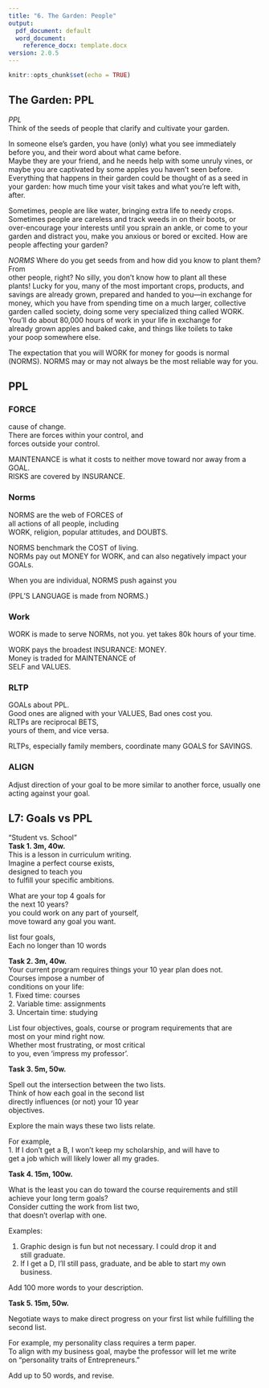---
title: "6. The Garden: People"
output:
  pdf_document: default
  word_document:
    reference_docx: template.docx
version: 2.0.5
---

```{r setup, include=FALSE}
knitr::opts_chunk$set(echo = TRUE)
```

## The Garden: PPL

*PPL*    
Think of the seeds of people 
that clarify and cultivate your garden. 

In someone else's garden, you have (only) what you see immediately  
before you, and their word about what came before.  
Maybe they are your friend, and he needs help with some unruly vines, or  
maybe you are captivated by some apples you haven't seen before.  
Everything that happens in their garden could be thought of as a seed in  
your garden: how much time your visit takes and what you're left with,  
after.  
  
Sometimes, people are like water, bringing extra life to needy crops.  
Sometimes people are careless and track weeds in on their boots, or  
over-encourage your interests until you sprain an ankle, or
come to your garden and  distract you, 
make you anxious or bored or excited. 
How are people affecting your garden?  
  
*NORMS*
Where do you get seeds from 
and how did you know to plant them? 
From  
other people, right? 
No silly, you don't know how to plant all these  
plants! 
Lucky for you, many of the most important crops, products, and  
savings are already grown, prepared and handed to you---in exchange for  
money, which you have from spending time on a much larger, collective  
garden called society, doing some very specialized thing called WORK.  
You'll do about 80,000 hours of work in your life in exchange for  
already grown apples and baked cake, and things like toilets to take  
your poop somewhere else.  
  
The expectation that you will WORK for money for goods 
is normal (NORMS).
NORMS may or may not always 
be the most reliable way for you.  

## PPL

### FORCE  

cause of change.   
There are forces within your control, and   
forces outside your control.   

MAINTENANCE is what it costs 
to neither move toward nor away from a GOAL.   
RISKS are covered by INSURANCE. 

### Norms
NORMS are the web of FORCES of   
all actions of all people, including   
WORK, religion, popular attitudes, and DOUBTS.   
  
NORMS benchmark the COST of living.  
NORMs pay out MONEY for WORK,
and can also negatively impact your GOALs.   

When you are individual, 
NORMS push against you
  
(PPL'S LANGUAGE is made from NORMS.)

### Work  
WORK is made to serve NORMs, not you.
yet takes 80k hours of your time.

WORK pays the broadest INSURANCE: MONEY.   
Money is traded for MAINTENANCE of  
SELF and VALUES.   

### RLTP 
GOALs about PPL.   
Good ones are aligned
with your VALUES,
Bad ones cost you.   
RLTPs are reciprocal BETS,   
yours of them, and vice versa.  

RLTPs, especially family members, 
coordinate many GOALS for SAVINGS.  

### ALIGN  

Adjust direction of your goal 
to be more similar to another force,
usually one acting against your goal.

## L7: Goals vs PPL   
  
"Student vs. School"  
**Task 1. 3m, 40w.**  
This is a lesson in curriculum writing.  
Imagine a perfect course exists,   
designed to teach you    
to fulfill your specific ambitions.   
  
What are your top 4 goals for  
the next 10 years?  
you could work on any part of yourself,   
move toward any goal you want.  
  
list four goals,  
Each no longer than 10 words  
  
**Task 2. 3m, 40w.**  
Your current program requires things your 10 year plan does not.   
Courses impose a number of  
conditions on your life:    
1.  Fixed time: courses  
2.  Variable time: assignments  
3.  Uncertain time: studying  
  
List four objectives, goals, course or program requirements that are  
most on your mind right now.   
Whether most frustrating, or most critical  
to you, even 'impress my professor'.  
  
**Task 3. 5m, 50w.**    
  
Spell out the intersection between the two lists.   
Think of how each goal in the second list  
directly influences (or not) your 10 year  
objectives.  
  
Explore the main ways these two lists relate.   
  
For example,    
1.  If I don't get a B, I won't keep my scholarship, and will have to  
    get a job which will likely lower all my grades.  
  
  
**Task 4. 15m, 100w.**    
  
  
What is the least you can do toward the course requirements and still achieve your long term goals?  
Consider cutting the work from list two,  
that doesn't overlap with one.  
  
Examples:  
  
1.  Graphic design is fun but not necessary. I could drop it and  
    still graduate.  
2.  If I get a D, I'll still pass, graduate, and be able to start my own  
    business.  
  
Add 100 more words to your description.  
  
**Task 5. 15m, 50w.**  
  
Negotiate ways to make direct progress on your first list while fulfilling the second list.  
  
For example, my personality class requires a term paper.   
To align with my business goal, maybe the professor will let me write  
on "personality traits of Entrepreneurs."  
  
Add up to 50 words, and revise.  

